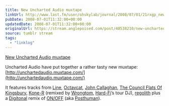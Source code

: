 ```yaml
---
title: New Uncharted Audio muxtape
linkUrl: http://www.last.fm/user/ohskylab/journal/2008/07/01/21rxgp_new_uncharted_audio_muxtape
pubDate: 2008-07-01T11:32:00+00:00
updatedDate: 2008-07-01T11:32:00+00:00
originalUrl: https://stream.anglepoised.com/post/40538210/new-uncharted-audio-muxtape
source: tumblr stream
tags:
  - "linklog"
---
```


[New Uncharted Audio muxtape][1]

Uncharted Audio have put together a rather tasty new muxtape: [http://unchartedaudio.muxtape.com/](http://unchartedaudio.muxtape.com/)

It features tracks from [Line](http://www.last.fm/music/Line), [Octavcat](http://www.last.fm/music/Octavcat), [John Callaghan](http://www.last.fm/music/John+Callaghan), [The Council Flats Of Kingsbury](http://www.last.fm/music/The+Council+Flats+Of+Kingsbury), [Kone-R](http://www.last.fm/music/Kone-R) (remixed by [Wrongtom](http://www.last.fm/music/Wrongtom), [Hard-Fi](http://www.last.fm/music/Hard-Fi)’s tour DJ), [regolith](http://www.last.fm/music/regolith) plus a [Digitonal](http://www.last.fm/music/Digitonal) remix of [ON/OFF](http://www.last.fm/music/ON%252FOFF) (aka [Posthuman](http://www.last.fm/music/Posthuman)).

[1]: http://www.last.fm/user/ohskylab/journal/2008/07/01/21rxgp_new_uncharted_audio_muxtape
